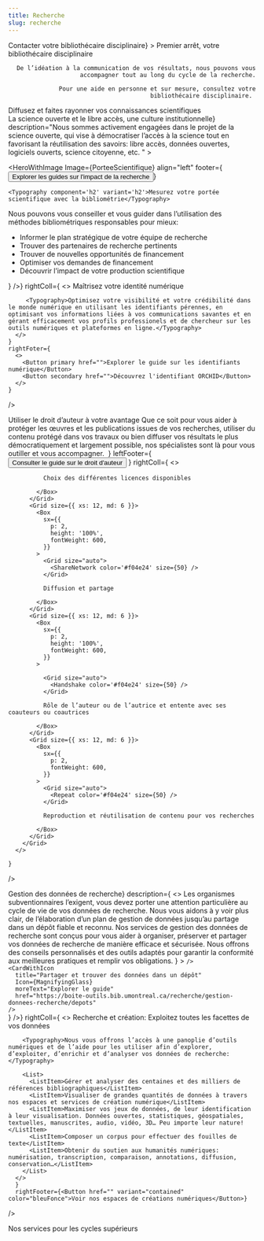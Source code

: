 ```yaml
---
title: Recherche
slug: recherche
---
```



<SuperHero
  title="Amplifier l’impact de vos recherches"
  imageName='recherche'
/>

<Section bg='vertFonce'>
  <HeroWithImage
    Image={Bibliothecaire}
    align="right"
    footer={<Button href="../nous-joindre/notre-equipe" primary>Contacter votre bibliothécaire disciplinaire</Button>}
  >
    <Typography component="h2" variant="h2">Premier arrêt, votre bibliothécaire disciplinaire</Typography>

    De l’idéation à la communication de vos résultats, nous pouvons vous accompagner tout au long du cycle de la recherche.

    Pour une aide en personne et sur mesure, consultez votre bibliothécaire disciplinaire. 

  </HeroWithImage>
</Section>

<Section>
<Typography component="h2" variant="display2">Diffusez et faites rayonner vos connaissances scientifiques</Typography> 
<RichList>
    <RichListItemWithLink
      title="Rédiger et produire"
      description="Nous vous proposons une panoplie de ressources et d'aides à la rédaction savante et à la production d'outils de diffusion de vos recherches."
      href="/recherche/rediger"
      linkText="Voir les services"
    />
    <RichListItemWithLink 
      title="Diffuser vos savoir"
      description="Nous vous proposons une multitude de services pour optimiser la publication, la diffusion et la conservation des résultats de vos travaux de recherche."
      href="/recherche/diffuser/"
      linkText="Voir les services"
    />
  </RichList>

</Section>


<Section bg='rose300'>
  <Carousel1
    title={<Typography component="h2" variant="h2Carousel">La science ouverte et le libre accès, une culture institutionnelle</Typography>}
    description="Nous sommes activement engagées dans le projet de la science ouverte, qui vise à démocratiser l’accès à la science tout en favorisant la réutilisation des savoirs: libre accès, données ouvertes, logiciels ouverts, science citoyenne, etc. "
  >
    <CardWithIcon
      color="vertFonce"
      title="Qu'est-ce que le libre accès?"
      Icon={Laptop}
      moreText="Comprendre le concept"
      href="https://boite-outils.bib.umontreal.ca/c.php?g=743086&p=5370698&preview=0d537bea1efc45a7fcce09e9e30e2f90"
    />
    <CardWithIcon
      color="vertFonce"
      title="Déposer sa thèse ou son mémoire dans Papyrus"
      Icon={DownloadSimple}
      moreText="Voir les étapes"
      href="https://boite-outils.bib.umontreal.ca/recherche/deposer-these-memoire"
    />
    <CardWithIcon
      color="vertFonce"
      title="Déposer facilement son article en libre accès"
      Icon={DownloadSimple}
      moreText="Utiliser le formulaire rapide"
      href="https://depot-libre-acces.bib.umontreal.ca/connexion"
    />
    <CardWithIcon
      color="vertFonce"
      title="Comprendre la politique UdeM sur le libre accès"
      Icon={Plugs}
      moreText="En savoir plus"
      href="https://boite-outils.bib.umontreal.ca/c.php?g=743086&p=5390226&preview=0d537bea1efc45a7fcce09e9e30e2f90"
    />
  </Carousel1>

</Section>

<Section bg='bleu600'>

  <HeroWithImage
    Image={PorteeScientifique}
    align="left"
    footer={<Button primary href='https://boite-outils.bib.umontreal.ca/recherche#s-lg-box-16938953'>Explorer les guides sur l'impact de la recherche</Button>}
  >
    <Typography component='h2' variant='h2'>Mesurez votre portée scientifique avec la bibliométrie</Typography>

Nous pouvons vous conseiller et vous guider dans l’utilisation des méthodes bibliométriques responsables pour mieux:

- Informer le plan stratégique de votre équipe de recherche
- Trouver des partenaires de recherche pertinents
- Trouver de nouvelles opportunités de financement
- Optimiser vos demandes de financement
- Découvrir l’impact de votre production scientifique

</HeroWithImage>
</Section>


<Section>
  <HeroWithText 
    leftColl={<IconInSquare color='vertPale' icon={<UserFocus color="vertFonce" />} />}
    rightColl={
      <>
        <Typography component="h2" variant="h2">Maîtrisez votre identité numérique</Typography>
        
         <Typography>Optimisez votre visibilité et votre crédibilité dans le monde numérique en utilisant les identifiants pérennes, en optimisant vos informations liées à vos communications savantes et en gérant efficacement vos profils professionels et de chercheur sur les outils numériques et plateformes en ligne.</Typography>
      </>
    }
    rightFoter={
      <>
        <Button primary href="">Explorer le guide sur les identifiants numérique</Button>
        <Button secondary href="">Découvrez l'identifiant ORCHID</Button>
      </>
    }
  />

</Section>

<Section bg="rose300">
  <HeroWithText2
    leftColl={
      <>
        <Typography variant="h2">Utiliser le droit d’auteur à votre avantage</Typography>
        <Typography>Que ce soit pour vous aider à protéger les œuvres et les publications issues de vos recherches, utiliser du contenu protégé dans vos travaux ou bien diffuser vos résultats le plus démocratiquement et largement possible, nos spécialistes sont là pour vous outiller et vous accompagner. </Typography>
      </>
    }
    leftFooter={
      <Button primary href="https://boite-outils.bib.umontreal.ca/recherche/guide-droit-auteur">Consulter le guide sur le droit d'auteur</Button>
    }
    rightColl={
      <>
        <Grid container spacing={2}>
          <Grid size={{ xs: 12, md: 6 }}>
            <Box
              sx={{
                p: 2,
                height: '100%',
                fontWeight: 600,
              }}
            >
              <Grid size="auto">
                <CheckSquareOffset color='#f04e24' size={50} />
              </Grid>

              Choix des différentes licences disponibles

            </Box>
          </Grid>
          <Grid size={{ xs: 12, md: 6 }}>
            <Box
              sx={{
                p: 2,
                height: '100%',
                fontWeight: 600,
              }}
            >
              <Grid size="auto">
                <ShareNetwork color='#f04e24' size={50} />
              </Grid>

              Diffusion et partage

            </Box>
          </Grid>
          <Grid size={{ xs: 12, md: 6 }}>
            <Box
              sx={{
                p: 2,
                height: '100%',
                fontWeight: 600,
              }}
            >

              <Grid size="auto">
                <Handshake color='#f04e24' size={50} />
              </Grid>

              Rôle de l’auteur ou de l’autrice et entente avec ses coauteurs ou coautrices

            </Box>
          </Grid>
          <Grid size={{ xs: 12, md: 6 }}>
            <Box
              sx={{
                p: 2,
                fontWeight: 600,
              }}
            >
              <Grid size="auto">
                <Repeat color='#f04e24' size={50} />
              </Grid>

              Reproduction et réutilisation de contenu pour vos recherches

            </Box>
          </Grid>
        </Grid>
      </>
    
    }
  />

</Section>

<Section>
  <Carousel1
    title={<Typography component="h2" variant="h2Carousel">Gestion des données de recherche</Typography>}
    description={
      <>
        <Typography sx={{pb: 1.5}}>Les organismes subventionnaires l’exigent, vous devez porter une attention particulière au cycle de vie de vos données de recherche. Nous vous aidons à y voir plus clair, de l’élaboration d’un plan de gestion de données jusqu’au partage dans un dépôt fiable et reconnu.</Typography>
        <Typography>Nos services de gestion des données de recherche sont conçus pour vous aider à organiser, préserver et partager vos données de recherche de manière efficace et sécurisée. Nous offrons des conseils personnalisés et des outils adaptés pour garantir la conformité aux meilleures pratiques et remplir vos obligations.</Typography>
      </>
    }
  >
    <CardWithIcon
      title="Rédiger un plan de gestion de données"
      Icon={PencilSimple}
      moreText="Explorer le guide"
      href="https://boite-outils.bib.umontreal.ca/recherche/gestion-donnees-recherche/rediger-pgd"
    />
        <CardWithIcon
      title="Normaliser et documenter les données avec des métadonnées"
      Icon={TextAlignJustify}
      moreText="Explorer le guide"
      href="https://boite-outils.bib.umontreal.ca/recherche/gestion-donnees-recherche/normaliser-documenter"

    />
    <CardWithIcon
      title="Partager et trouver des données dans un dépôt"
      Icon={MagnifyingGlass}
      moreText="Explorer le guide"
      href="https://boite-outils.bib.umontreal.ca/recherche/gestion-donnees-recherche/depots"
    />
  </Carousel1>
</Section>

<Section bg='bleu200'>
  <HeroWithText 
    leftColl={<IconInSquare color='#fff' icon={<CubeTransparent color="bleuPrincipal" />} />}
    rightColl={
      <>
        <Typography component="h2" variant="h2">Recherche et création: Exploitez toutes les facettes de vos données</Typography>
        
        <Typography>Nous vous offrons l’accès à une panoplie d’outils numériques et de l’aide pour les utiliser afin d’explorer, d’exploiter, d’enrichir et d’analyser vos données de recherche:</Typography>
         
        <List> 
          <ListItem>Gérer et analyser des centaines et des milliers de références bibliographiques</ListItem>
          <ListItem>Visualiser de grandes quantités de données à travers nos espaces et services de création numérique</ListItem>
          <ListItem>Maximiser vos jeux de données, de leur identification à leur visualisation. Données ouvertes, statistiques, géospatiales, textuelles, manuscrites, audio, vidéo, 3D… Peu importe leur nature!</ListItem>
          <ListItem>Composer un corpus pour effectuer des fouilles de texte</ListItem>
          <ListItem>Obtenir du soutien aux humanités numériques: numérisation, transcription, comparaison, annotations, diffusion, conservation…</ListItem>
        </List>
      </>
      }
      rightFooter={<Button href="" variant="contained" color="bleuFonce">Voir nos espaces de créations numériques</Button>}
  />
</Section>

<Section bg='vertFonce'>

  <Typography component="h2" variant="display2" id="services-cycles-superieurs">Nos services pour les cycles supérieurs </Typography>

  <RichList>
    <RichListItemWithLink
      color='vertFonce'
      href="https://www.facebook.com/groups/655999033385375/"
      title="Matinées de rédaction"
      description="Travaillez efficacement dans un environnement structuré grâce aux Matinées de rédaction. Les séances sont divisées en cycles de rédaction, suivis de pauses d'échanges informels."
    />
    <RichListItemWithLink
      color='vertFonce'
      href="https://boite-outils.bib.umontreal.ca/recherche/rediger-these-memoire"
      title="Aide à la rédaction et à la mise en page"
      description="Bénéficiez d’aide pour utiliser le modèle Word pour thèses et mémoires qui répond aux normes du Guide de présentation des mémoires et des thèses des Études supérieures et postdoctorales (ESP)."
    />
    <RichListItemWithLink
      color='vertFonce'
      href="https://boite-outils.bib.umontreal.ca/c.php?g=740445p=5343386"
      title="Aide au dépôt de votre mémoire ou thèse dans Papyrus"
      description="Nous sommes là pour vous accompagner dans le processus de mise en forme et de dépôt de votre thèse ou de votre mémoire dans le dépôt institutionnel Papyrus, étape obligatoire pour l’obtention de votre grade."
    />
    <RichListItemWithLink
      color='vertFonce'
      href="../nous-joindre/notre-equipe"
      title="Accompagnement personnalisé au doctorat"
      description="Vous pouvez planifier une série de rencontres individuelles avec votre bibliothécaire disciplinaire pour recevoir un soutien dans toutes les étapes de votre doctorat, de la recherche documentaire jusqu’à la rédaction de votre thèse, en passant par la mise en place de veille et par l’aide à la création de corpus de recherche."
    />
    <RichListItemWithLink
      color='vertFonce'
      href="#"
      title="Espaces dédiés aux cycles supérieurs"
      description="Salles individuelles réservables, salles communes équipées de casiers pour votre documentation: l’offre varie d’une bibliothèque à l’autre, consultez le répertoire!"
    />
  </RichList>

</Section>
